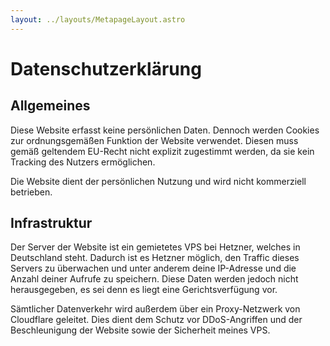 ```yaml
---
layout: ../layouts/MetapageLayout.astro
---
```


# Datenschutzerklärung

## Allgemeines
Diese Website erfasst keine persönlichen Daten.
Dennoch werden Cookies zur ordnungsgemäßen Funktion der Website verwendet.
Diesen muss gemäß geltendem EU-Recht nicht explizit zugestimmt werden, da sie kein Tracking des Nutzers ermöglichen.

Die Website dient der persönlichen Nutzung und wird nicht kommerziell betrieben.

## Infrastruktur
Der Server der Website ist ein gemietetes VPS bei Hetzner, welches in Deutschland steht.
Dadurch ist es Hetzner möglich, den Traffic dieses Servers zu überwachen und unter anderem deine IP-Adresse
und die Anzahl deiner Aufrufe zu speichern.
Diese Daten werden jedoch nicht herausgegeben, es sei denn es liegt eine Gerichtsverfügung vor.

Sämtlicher Datenverkehr wird außerdem über ein Proxy-Netzwerk von Cloudflare geleitet.
Dies dient dem Schutz vor DDoS-Angriffen und der Beschleunigung der Website sowie der Sicherheit meines VPS.
